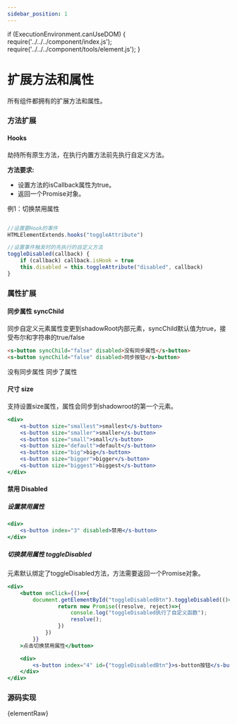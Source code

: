 ```yaml
---
sidebar_position: 1
---
```


if (ExecutionEnvironment.canUseDOM) {
    require('../../../component/index.js');
    require('../../../component/tools/element.js');
}

# 扩展方法和属性
所有组件都拥有的扩展方法和属性。

### 方法扩展
#### Hooks
劫持所有原生方法，在执行内置方法前先执行自定义方法。

**方法要求:**
- 设置方法的isCallback属性为true。
- 返回一个Promise对象。

例1：切换禁用属性
```javascript

//设置要Hook的事件
HTMLElementExtends.hooks("toggleAttribute")

//设置事件触发时的先执行的自定义方法
toggleDisabled(callback) {
    if (callback) callback.isHook = true
    this.disabled = this.toggleAttribute("disabled", callback)
}

```

### 属性扩展
#### 同步属性 syncChild
同步自定义元素属性变更到shadowRoot内部元素，syncChild默认值为true，接受布尔和字符串的true/false
```html
<s-button syncChild="false" disabled>没有同步属性</s-button>
<s-button syncChild="false" disabled>同步按钮</s-button>
```
<s-button index="1" syncChild="false" disabled>没有同步属性</s-button>
<s-button index="2" disabled>同步了属性</s-button>

#### 尺寸 size
支持设置size属性，属性会同步到shadowroot的第一个元素。
```jsx live
<div>
    <s-button size="smallest">smallest</s-button>
    <s-button size="smaller">smaller</s-button>
    <s-button size="small">small</s-button>
    <s-button size="default">default</s-button>
    <s-button size="big">big</s-button>
    <s-button size="bigger">bigger</s-button>
    <s-button size="biggest">biggest</s-button>
</div>
```



#### 禁用 Disabled

##### 设置禁用属性
```jsx live
<div>
    <s-button index="3" disabled>禁用</s-button>
</div>
```

##### 切换禁用属性 toggleDisabled
元素默认绑定了toggleDisabled方法，方法需要返回一个Promise对象。

```jsx live
<div>
    <button onClick={()=>{
        document.getElementById("toggleDisabledBtn").toggleDisabled(()=>{
                return new Promise((resolve, reject)=>{
                    console.log("toggleDisabled执行了自定义函数");
                    resolve();
                })
            })
        }}
    >点击切换禁用属性</button>

    <div>
        <s-button index="4" id={"toggleDisabledBtn"}>s-button按钮</s-button>
    </div>
</div>
```


### 源码实现
<CodeBlock language="jsx">{elementRaw}</CodeBlock>